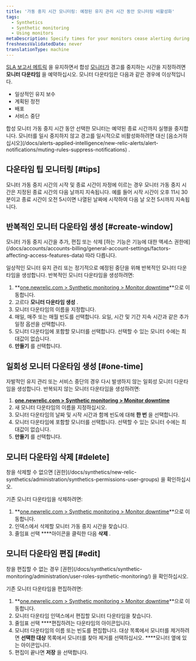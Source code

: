 ```yaml
---
title: '가동 중지 시간 모니터링: 예정된 유지 관리 시간 동안 모니터링 비활성화'
tags:
  - Synthetics
  - Synthetic monitoring
  - Using monitors
metaDescription: Specify times for your monitors cease alerting during deployments and maintenance windows.
freshnessValidatedDate: never
translationType: machine
---
```


[SLA 보고서 메트릭](/docs/synthetics/new-relic-synthetics/pages/synthetics-sla-report-aggregate-monitor-metrics) 을 유지하면서 합성 [모니터가](/docs/synthetics/new-relic-synthetics/using-monitors/add-edit-monitors#types-monitors) 경고를 중지하는 시간을 지정하려면 **모니터 다운타임** 을 예약하십시오. 모니터 다운타임은 다음과 같은 경우에 이상적입니다.

* 일상적인 유지 보수
* 계획된 정전
* 배포
* 서비스 중단

<Callout variant="important">
  합성 모니터 가동 중지 시간 동안 선택한 모니터는 예약된 종료 시간까지 실행을 중지합니다. 모니터를 일시 중지하지 않고 경고를 일시적으로 비활성화하려면 대신 [음소거하십시오](/docs/alerts-applied-intelligence/new-relic-alerts/alert-notifications/muting-rules-suppress-notifications) .
</Callout>

## 다운타임 팁 모니터링 [#tips]

모니터 가동 중지 시간의 시작 및 종료 시간이 자정에 이르는 경우 모니터 가동 중지 시간은 지정된 종료 시간의 다음 날까지 지속됩니다. 예를 들어 시작 시간이 오후 11시 30분이고 종료 시간이 오전 5시이면 나열된 날짜에 시작하여 다음 날 오전 5시까지 지속됩니다.

## 반복적인 모니터 다운타임 생성 [#create-window]

<Callout variant="tip">
  모니터 가동 중지 시간을 추가, 편집 또는 삭제 [하는 기능은 기능에 대한 액세스 권한에](/docs/accounts/accounts-billing/general-account-settings/factors-affecting-access-features-data) 따라 다릅니다.
</Callout>

일상적인 모니터 유지 관리 또는 정기적으로 예정된 중단을 위해 반복적인 모니터 다운타임을 생성합니다. 반복적인 모니터 다운타임을 생성하려면:

1. **[one.newrelic.com > Synthetic monitoring > Monitor downtime](https://one.newrelic.com/synthetics-nerdlets/monitor-downtime-list)**으로 이동합니다.
2. 고르다 **<Icon name="fe-plus-circle"/>모니터 다운타임 생성** .
3. 모니터 다운타임의 이름을 지정합니다.
4. 매일, 매주 또는 매월 빈도를 선택합니다. 요일, 시간 및 기간 지속 시간과 같은 추가 일정 옵션을 선택합니다.
5. 모니터 다운타임에 포함할 모니터를 선택합니다. 선택할 수 있는 모니터 수에는 최대값이 없습니다.
6. **만들기** 를 선택합니다.

## 일회성 모니터 다운타임 생성 [#one-time]

자발적인 유지 관리 또는 서비스 중단의 경우 다시 발생하지 않는 일회성 모니터 다운타임을 생성합니다. 반복되지 않는 모니터 다운타임을 생성하려면:

1. **[one.newrelic.com > Synthetic monitoring > Monitor downtime](https://one.newrelic.com/synthetics-nerdlets/monitor-downtime-list)**
2. 새 모니터 다운타임의 이름을 지정하십시오.
3. 모니터 다운타임의 날짜 및 시작 시간과 함께 빈도에 대해 **한 번** 을 선택합니다.
4. 모니터 다운타임에 포함할 모니터를 선택합니다. 선택할 수 있는 모니터 수에는 최대값이 없습니다.
5. **만들기** 를 선택합니다.

## 모니터 다운타임 삭제 [#delete]

<Callout variant="tip">
  창을 삭제할 수 없으면 [권한](/docs/synthetics/new-relic-synthetics/administration/synthetics-permissions-user-groups) 을 확인하십시오.
</Callout>

기존 모니터 다운타임을 삭제하려면:

1. **[one.newrelic.com > Synthetic monitoring > Monitor downtime](https://one.newrelic.com/synthetics-nerdlets/monitor-downtime-list)**으로 이동합니다.
2. 인덱스에서 삭제할 모니터 가동 중지 시간을 찾습니다.
3. 줄임표 선택 **<Icon name="fe-more-horizontal"/>**아이콘을 클릭한 다음 **삭제** .

## 모니터 다운타임 편집 [#edit]

<Callout variant="tip">
  창을 편집할 수 없는 경우 [권한](/docs/synthetics/synthetic-monitoring/administration/user-roles-synthetic-monitoring/) 을 확인하십시오.
</Callout>

기존 모니터 다운타임을 편집하려면:

1. **[one.newrelic.com > Synthetic monitoring > Monitor downtime](https://one.newrelic.com/synthetics-nerdlets/monitor-downtime-list)**으로 이동합니다.
2. 모니터 다운타임 인덱스에서 편집할 모니터 다운타임을 찾습니다.
3. 줄임표 선택 **<Icon name="fe-more-horizontal"/>**편집하려는 다운타임의 아이콘입니다.
4. 모니터 다운타임의 이름 또는 빈도를 편집합니다. 대상 목록에서 모니터를 제거하려면 **선택한 대상** 목록에서 모니터를 찾아 제거를 선택하십시오. **<Icon name="fe-x-circle"/>**모니터 옆에 있는 아이콘입니다.
5. 편집이 끝나면 **저장** 을 선택합니다.